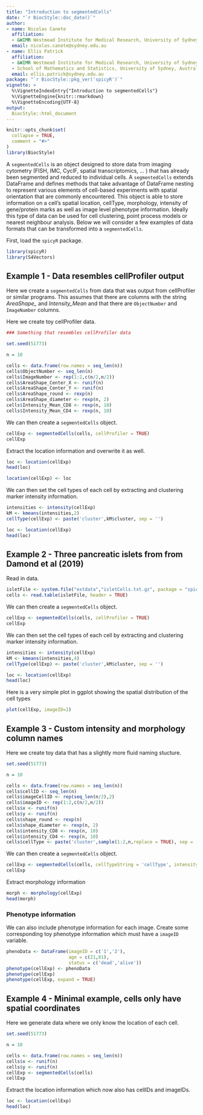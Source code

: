 ```yaml
---
title: "Introduction to segmentedCells"
date: "`r BiocStyle::doc_date()`"
author:
- name: Nicolas Canete
  affiliation:  
  - &WIMR Westmead Institute for Medical Research, University of Sydney, Australia
  email: nicolas.canete@sydney.edu.au
- name: Ellis Patrick
  affiliation:
  - &WIMR Westmead Institute for Medical Research, University of Sydney, Australia
  - School of Mathematics and Statistics, University of Sydney, Australia
  email: ellis.patrick@sydney.edu.au
package: "`r BiocStyle::pkg_ver('spicyR')`"
vignette: >
  %\VignetteIndexEntry{"Introduction to segmentedCells"}
  %\VignetteEngine{knitr::rmarkdown}
  %\VignetteEncoding{UTF-8}
output: 
  BiocStyle::html_document
---
```




```r
knitr::opts_chunk$set(
  collapse = TRUE,
  comment = "#>"
)
library(BiocStyle)
```

A `segmentedCells` is an object designed to store data from imaging cytometry 
(FISH, IMC, CycIF, spatial transcriptomics, ... ) that has already been 
segmented and reduced to individual cells. A `segmentedCells` extends DataFrame 
and defines methods that take advantage of DataFrame nesting to represent 
various elements of cell-based experiments with spatial orientation that are 
commonly encountered. This object is able to store information on a cell's 
spatial location, cellType, morphology, intensity of gene/protein marks as well 
as image level phenotype information. Ideally this type of data can be used for 
cell clustering, point process models or nearest neighbour analysis. Below we 
will consider a few examples of data formats that can be transformed into a 
`segmentedCells`.


First, load the `spicyR` package.


```r
library(spicyR)
library(S4Vectors)
```


## Example 1 - Data resembles cellProfiler output

Here we create a `segmentedCells` from data that was output from cellProfiler or 
similar programs. This assumes that there are columns with the string 
*AreaShape_* and *Intensity_Mean* and that there are `ObjectNumber` and 
`ImageNumber` columns.

Here we create toy cellProfiler data.

```r

### Something that resembles cellProfiler data

set.seed(51773)

n = 10

cells <- data.frame(row.names = seq_len(n))
cells$ObjectNumber <- seq_len(n)
cells$ImageNumber <- rep(1:2,c(n/2,n/2))
cells$AreaShape_Center_X <- runif(n)
cells$AreaShape_Center_Y <- runif(n)
cells$AreaShape_round <- rexp(n)
cells$AreaShape_diameter <- rexp(n, 2)
cells$Intensity_Mean_CD8 <- rexp(n, 10)
cells$Intensity_Mean_CD4 <- rexp(n, 10)

```


We can then create a `segmentedCells` object.

```r
cellExp <- segmentedCells(cells, cellProfiler = TRUE)
cellExp
```

Extract the location information and overwrite it as well.

```r
loc <- location(cellExp)
head(loc)

location(cellExp) <- loc
```

We can then set the cell types of each cell by extracting and clustering marker 
intensity information.


```r
intensities <- intensity(cellExp)
kM <- kmeans(intensities,2)
cellType(cellExp) <- paste('cluster',kM$cluster, sep = '')

loc <- location(cellExp)
head(loc)
```


## Example 2 - Three pancreatic islets from from Damond et al (2019)

Read in data.

```r
isletFile <- system.file("extdata","isletCells.txt.gz", package = "spicyR")
cells <- read.table(isletFile, header = TRUE)
```

We can then create a `segmentedCells` object.

```r
cellExp <- segmentedCells(cells, cellProfiler = TRUE)
cellExp
```



We can then set the cell types of each cell by extracting and clustering marker 
intensity information.

```r
intensities <- intensity(cellExp)
kM <- kmeans(intensities,4)
cellType(cellExp) <- paste('cluster',kM$cluster, sep = '')

loc <- location(cellExp)
head(loc)
```



Here is a very simple plot in ggplot showing the spatial distribution of the 
cell types

```r
plot(cellExp, imageID=1)
```



## Example 3 - Custom intensity and morphology column names

Here we create toy data that has a slightly more fluid naming stucture.

```r
set.seed(51773)

n = 10

cells <- data.frame(row.names = seq_len(n))
cells$cellID <- seq_len(n)
cells$imageCellID <- rep(seq_len(n/2),2)
cells$imageID <- rep(1:2,c(n/2,n/2))
cells$x <- runif(n)
cells$y <- runif(n)
cells$shape_round <- rexp(n)
cells$shape_diameter <- rexp(n, 2)
cells$intensity_CD8 <- rexp(n, 10)
cells$intensity_CD4 <- rexp(n, 10)
cells$cellType <- paste('cluster',sample(1:2,n,replace = TRUE), sep = '_')

```

We can then create a `segmentedCells` object.

```r

cellExp <- segmentedCells(cells, cellTypeString = 'cellType', intensityString = 'intensity_', morphologyString = 'shape_')
cellExp

```

Extract morphology information

```r
morph <- morphology(cellExp)
head(morph)

```


### Phenotype information

We can also include phenotype information for each image. Create some 
corresponding toy phenotype information which must have a `imageID` variable. 

```r
phenoData <- DataFrame(imageID = c('1','2'), 
                       age = c(21,81), 
                       status = c('dead','alive'))
phenotype(cellExp) <- phenoData
phenotype(cellExp)
phenotype(cellExp, expand = TRUE)
```



## Example 4 - Minimal example, cells only have spatial coordinates

Here we generate data where we only know the location of each cell.

```r
set.seed(51773)

n = 10

cells <- data.frame(row.names = seq_len(n))
cells$x <- runif(n)
cells$y <- runif(n)
cellExp <- segmentedCells(cells)
cellExp

```

Extract the location information which now also has cellIDs and imageIDs.

```r
loc <- location(cellExp)
head(loc)

```


